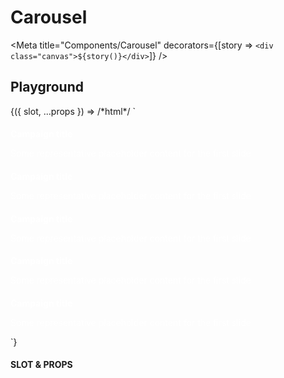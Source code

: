 
# Carousel

<Meta title="Components/Carousel" decorators={[story => `<div class="canvas">${story()}</div>`]} />

## Playground

<Canvas withToolbar={true}>
  <Story
    name="Playground"
    argTypes={{
      buttons: {
        name: 'data-buttons',
        type: { name: 'boolean' }
      },
      indicators: {
        name: 'data-indicators',
        type: { name: 'boolean' }
      },
      timeout: {
        name: 'data-timeout',
        type: { name: 'number' }
      },
      textAlign: {
        name: 'data-text-align',
        type: { name: 'string' },
        control: { type: 'select' },
        options: ['left', 'center', 'right']
      },
      textPosition: {
        name: 'data-text-position',
        type: { name: 'string' },
        control: { type: 'select' },
        options: ['top', 'middle', 'bottom']
      }
    }}
    args={{
      indicators: true,
      buttons: true,
      timeout: 8000,
      textAlign: 'center',
      textPosition: 'bottom'
    }}>
    {({ slot, ...props }) => /*html*/ `
        <style>
          .title {
            font-size: var(--text-xl);
            line-height: var(--line-spacing-xl);
            color: white;
          }
          .subtitle {
            font-size: var(--text-xs);
            line-height: var(--line-spacing-xs);
            color: white;
          }
        </style>
        <ui-carousel
          ${props.indicators ? 'data-indicators' : ''}
          ${props.buttons ? 'data-buttons' : ''}
          ${props.timeout ? `data-timeout="${props.timeout}"` : ''}>
          <ui-carousel-item data-src="https://picsum.photos/id/400/800/300"
            ${props.textAlign ? `data-text-align="${props.textAlign}"` : ''}
            ${props.textPosition ? `data-text-position="${props.textPosition}"` : ''}>
          <h2 class="title">Campaign title</h2>
          <p class="subtitle">Some representative placeholder content for the first slide</p>
        </ui-carousel-item>
        <ui-carousel-item data-src="https://picsum.photos/id/405/800/300"
            ${props.textAlign ? `data-text-align="${props.textAlign}"` : ''}
            ${props.textPosition ? `data-text-position="${props.textPosition}"` : ''}>
          <h2 class="title">Campaign title</h2>
          <p class="subtitle">Some representative placeholder content for the first slide</p>
        </ui-carousel-item>
        <ui-carousel-item data-src="https://picsum.photos/id/402/800/300"
            ${props.textAlign ? `data-text-align="${props.textAlign}"` : ''}
            ${props.textPosition ? `data-text-position="${props.textPosition}"` : ''}>
          <h2 class="title">Campaign title</h2>
          <p class="subtitle">Some representative placeholder content for the first slide</p>
        </ui-carousel-item>
        <ui-carousel-item data-src="https://picsum.photos/id/403/800/300"
            ${props.textAlign ? `data-text-align="${props.textAlign}"` : ''}
            ${props.textPosition ? `data-text-position="${props.textPosition}"` : ''}>
          <h2 class="title">Campaign title</h2>
          <p class="subtitle">Some representative placeholder content for the first slide</p>
        </ui-carousel-item>
        <ui-carousel-item data-src="https://picsum.photos/id/404/800/300"
            ${props.textAlign ? `data-text-align="${props.textAlign}"` : ''}
            ${props.textPosition ? `data-text-position="${props.textPosition}"` : ''}>
          <h2 class="title">Campaign title</h2>
          <p class="subtitle">Some representative placeholder content for the first slide</p>
        </ui-carousel-item>
      </ui-carousel>
    `}
  </Story>
</Canvas>

#### SLOT & PROPS

<ArgsTable story="Playground" />
